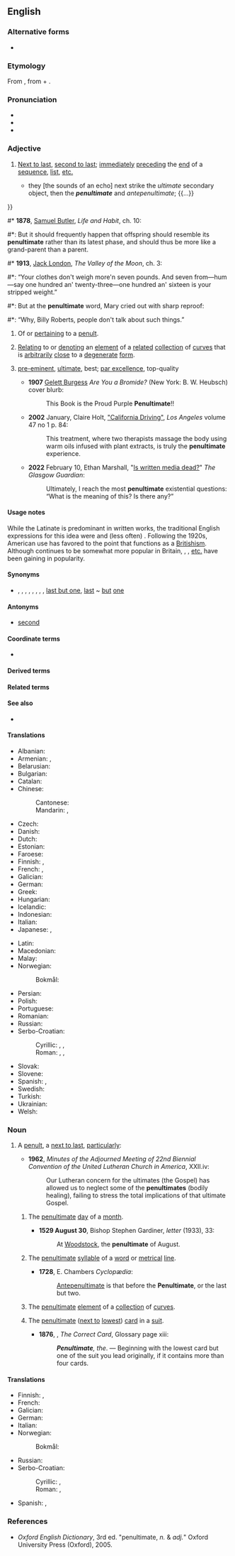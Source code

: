 ==English==
{{was wotd|2006|November|29}}

===Alternative forms===
* {{l|en|pænultimate}}

===Etymology===
{{root|en|ine-pro|*peh₁-|*h₂el-}}
From {{bor|en|la|paenultimus}}, from {{m|la|paene||almost}} + {{m|la|ultimus||last}}.

===Pronunciation===
* {{IPA|en|/pɪˈnʌltɪmət/}}
* {{audio|en|en-us-penultimate.ogg|Audio (US)}}
* {{audio|en|en-au-penultimate.ogg|Audio (AU)}}

===Adjective===
{{en-adj|-}}

# {{lb|en|UK|in|_|US|_|usually|formal|literary|or|scholarly}} [[next to last|Next to last]], [[second to last]]; [[immediately]] [[preceding]] the [[end]] of a [[sequence]], [[list]], [[etc.]]
#* {{quote-book
|en
|year=1677
|isbn=
|date=
|author={{w|Robert Plot}}
|title=The natural history of Oxford-shire: Being an Essay Toward the Natural History of England
|url=http://books.google.com/books?id=EUqd_M1x40QC&pg=PA15
|page=15
|chapter=Of the Heavens and Air
|passage={{...}} they [the sounds of an echo] next strike the ''ultimate'' secondary object, then the '''''penultimate''''' and ''antepenultimate''; {{...}}
}}
#* '''1878''', [[w:Samuel Butler (novelist)|Samuel Butler]], ''Life and Habit'', ch. 10:
#*: But it should frequently happen that offspring should resemble its '''penultimate''' rather than its latest phase, and should thus be more like a grand-parent than a parent.
#* '''1913''', [[w:Jack London|Jack London]], ''The Valley of the Moon'', ch. 3:
#*: “Your clothes don't weigh more'n seven pounds. And seven from—hum—say one hundred an' twenty-three—one hundred an' sixteen is your stripped weight.”
#*: But at the '''penultimate''' word, Mary cried out with sharp reproof:
#*: “Why, Billy Roberts, people don't talk about such things.”
# {{lb|en|linguistics}} Of or [[pertaining]] to a [[penult]].
# {{lb|en|math|rare}} [[relating|Relating]] to or [[denoting]] an [[element]] of a [[related]] [[collection]] of [[curve]]s that is [[arbitrarily]] [[close]] to a [[degenerate]] [[form]].
# {{lb|en|proscribed}} [[pre-eminent]], [[ultimate]], best; [[par excellence]], top-quality
#*'''1907''' [[w:Gelett Burgess|Gelett Burgess]] ''Are You a Bromide?'' (New York: B. W. Heubsch) cover blurb:
#*:This Book is the Proud Purple '''Penultimate'''!!
#* '''2002''' January, Claire Holt, [https://books.google.com/books?id=fl0EAAAAMBAJ&pg=PA84 "California Driving"], ''Los Angeles'' {{ISSN|1522-9149}} volume 47 no 1 p. 84:
#*:This treatment, where two therapists massage the body using warm oils infused with plant extracts, is truly the '''penultimate''' experience.
#*'''2022''' February 10, Ethan Marshall, "[https://glasgowguardian.co.uk/2022/02/10/is-written-media-dead/ Is written media dead?]" ''The Glasgow Guardian'':
#*:Ultimately, I reach the most '''penultimate''' existential questions: “What is the meaning of this? Is there any?”

====Usage notes====
While the Latinate {{m|en||penultimate}} is predominant in written works, the traditional English expressions for this idea were {{m|en|last but one}} and (less often) {{m|en|second last}}. Following the 1920s, American use has favored {{m|en|next to last}} to the point that {{m|en||last but one}} functions as a [[Britishism]]. Although {{m|en||last but one}} continues to be somewhat more popular in Britain, {{m|en||next to last}}, {{m|en|second to last}}, [[etc.]] have been gaining in popularity.

====Synonyms====
* {{sense|immediately preceding the end of a list, sequence, etc.}} {{l|en|next to last}}, {{l|en|next-to-last}}, {{l|en|second to last}}, {{l|en|second-to-last}}, {{l|en|second from last}}, {{l|en|second-from-last}}, {{l|en|second last}}, {{l|en|second-last}}, {{lb|en|now|chiefly|UK}} [[last but one]], [[last]] ~ [[but]] [[one]]

====Antonyms====
* [[second]]

====Coordinate terms====
* {{syllable adjectives}}

====Derived terms====
{{der3|en
|antepenultimate
|penultimately
|preantepenultimate
|propenultimate
|propreantepenultimate
}}

====Related terms====
{{rel2|en
|penult
|ultimate
}}

====See also====
* {{l|en|peninitial}}

====Translations====
{{trans-top|next-to-last in a sequence}}
* Albanian: {{t+|sq|parafundit}}
* Armenian: {{t+|hy|նախավերջին}}, {{t+|hy|վերջընթեր}}
* Belarusian: {{t|be|перадапо́шні}}
* Bulgarian: {{t|bg|предпосле́ден}}
* Catalan: {{t+|ca|penúltim}}
* Chinese:
*: Cantonese: {{t|yue|尾二|tr=mei1 ji2}}
*: Mandarin: {{t|cmn|[[倒數]][[第二]][[的]]}}, {{t|cmn|[[倒数]][[第二]][[的]]|tr=dàoshǔ dì'èr de}}
* Czech: {{t+|cs|předposlední}}
* Danish: {{t|da|næstsidst}}
* Dutch: {{t+|nl|voorlaatste}}
* Estonian: {{t+|et|eelviimane}}
* Faroese: {{t|fo|næstsíðstur}}
* Finnish: {{t|fi|toiseksi viimeinen}}, {{t|fi|viimeistä edellinen}}
* French: {{t+|fr|avant-dernier}}, {{t+|fr|pénultième}}
* Galician: {{t|gl|penúltimo}}
* German: {{t+|de|vorletzte}}
* Greek: {{t+|el|προτελευταίος}}
* Hungarian: {{t+|hu|utolsó előtti}}
* Icelandic: {{t|is|næstsíðastur}}
* Indonesian: {{t|id|kedua terakhir}}
* Italian: {{t+|it|penultimo}}
* Japanese: {{t|ja|[[最後]][[から]][[二]][[番目]]|tr=saigo kara ni-banme}}, {{t|ja|次末|tr=jimatsu}}
{{trans-mid}}
* Latin: {{t|la|paenultimus}}
* Macedonian: {{t|mk|претпоследен}}
* Malay: {{t+|ms|praakhir}}
* Norwegian:
*: Bokmål: {{t|nb|nest sist}}
* Persian: {{t|fa|یکی مانده به آخر|tr=yeki-mânde-be-âxar}}
* Polish: {{t+|pl|przedostatni}}
* Portuguese: {{t+|pt|penúltimo}}
* Romanian: {{t+|ro|penultim}}
* Russian: {{t+|ru|предпосле́дний}}
* Serbo-Croatian:
*: Cyrillic: {{t|sh|пре̏тпосљедњӣ}}, {{t|sh|пре̏тпоследњӣ}}, {{t|sh|прѐдзадњӣ}}
*: Roman: {{t+|sh|prȅtposljednjī}}, {{t|sh|prȅtposlednjī}}, {{t+|sh|prèdzadnjī}}
* Slovak: {{t+|sk|predposledný}}
* Slovene: {{t|sl|predzadnji}}
* Spanish: {{t+|es|penúltimo}}, {{t+|es|anteúltimo}}
* Swedish: {{t|sv|näst sist}}
* Turkish: {{t|tr|sondan bir önceki}}
* Ukrainian: {{t|uk|передоста́нній}}
* Welsh: {{t|cy|gobennol}}
{{trans-bottom}}

===Noun===
{{en-noun}}

# {{lb|en|uncommon}} A [[penult]], a [[next to last]], [[particularly]]:
#* '''1962''', ''Minutes of the Adjourned Meeting of 22nd Biennial Convention of the United Lutheran Church in America'', XXII.iv:
#*: Our Lutheran concern for the ultimates (the Gospel) has allowed us to neglect some of the '''penultimates''' (bodily healing), failing to stress the total implications of that ultimate Gospel.
## {{lb|en|obsolete|rare}} The [[#Adjective|penultimate]] [[day]] of a [[month]].
##* '''1529 August 30''', Bishop Stephen Gardiner, ''letter'' (1933), 33:
##*: At [[w:Woodstock, England|Woodstock]], the '''penultimate''' of August.
## {{lb|en|linguistics|literature|uncommon}} The [[#Adjective|penultimate]] [[syllable]] of a [[word]] or [[metrical]] [[line]].
##* '''1728''', E. Chambers ''Cyclopædia'':
##*: [[antepenultimate|Antepenultimate]] is that before the '''Penultimate''', or the last but two.
## {{lb|en|math|obsolete|rare}} The [[#Adjective|penultimate]] [[element]] of a [[collection]] of [[curve]]s.
## {{lb|en|cards|uncommon}} The [[#Adjective|penultimate]] ([[next to]] [[lowest]]) [[card]] in a [[suit]].
##* '''1876''', {{w|Arthur Campbell-Walker}}, ''The Correct Card'', Glossary page xiii:
##*: '''''Penultimate''', the''. — Beginning with the lowest card but one of the suit you lead originally, if it contains more than four cards.
#: {{syn|en|penult}}

====Translations====
{{trans-top|before the last}}
* Finnish: {{t|fi|toiseksi viimeinen}}, {{t|fi|viimeistä edellinen}}
* French: {{t+|fr|avant-dernier|m}}
* Galician: {{t|gl|penúltimo}}
* German: {{t|de|vorletzt}}
* Italian: {{t+|it|penultimo|m}}
* Norwegian:
*: Bokmål: {{t|nb|nest siste}}
{{trans-mid}}
* Russian: {{t+|ru|предпосле́дний}}
* Serbo-Croatian:
*: Cyrillic: {{t|sh|прѐдзадњӣ|m}}, {{t|sh|пре̏тпоследњӣ|m}}
*: Roman: {{t+|sh|prèdzadnjī|m}}, {{t|sh|prȅtposlednjī|m}}
* Spanish: {{t+|es|penúltimo|m}}, {{t+|es|anteúltimo}}
{{trans-bottom}}

===References===
* ''Oxford English Dictionary'', 3rd&nbsp;ed. "penultimate, ''n.'' & ''adj.''" Oxford University Press (Oxford), 2005.

{{cln|en|terms prefixed with pene-|terms suffixed with -ate}}
